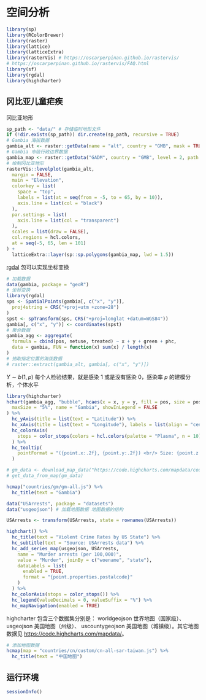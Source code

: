 # 空间分析  {#chap:spatial-analysis}

```r
library(sp)
library(RColorBrewer)
library(raster)
library(lattice)
library(latticeExtra)
library(rasterVis) # https://oscarperpinan.github.io/rastervis/
# https://oscarperpinan.github.io/rastervis/FAQ.html
library(sf)
library(rgdal)
library(highcharter)
```

## 冈比亚儿童疟疾 {#sec:gambia-malaria}

冈比亚地形

```r
sp_path <- "data/" # 存储临时地形文件
if (!dir.exists(sp_path)) dir.create(sp_path, recursive = TRUE)
# Gambia 海拔数据
gambia_alt <- raster::getData(name = "alt", country = "GMB", mask = TRUE, path = sp_path)
# Gambia 市级行政边界数据
gambia_map <- raster::getData("GADM", country = "GMB", level = 2, path = sp_path)
# 绘制冈比亚地形
rasterVis::levelplot(gambia_alt,
  margin = FALSE,
  main = "Elevation",
  colorkey = list(
    space = "top",
    labels = list(at = seq(from = -5, to = 65, by = 10)),
    axis.line = list(col = "black")
  ),
  par.settings = list(
    axis.line = list(col = "transparent")
  ),
  scales = list(draw = FALSE),
  col.regions = hcl.colors,
  at = seq(-5, 65, len = 101)
) +
  latticeExtra::layer(sp::sp.polygons(gambia_map, lwd = 1.5))
```

[rgdal](https://rgdal.r-forge.r-project.org/) 包可以实现坐标变换

```r
# 加载数据
data(gambia, package = "geoR")
# 坐标变换
library(rgdal)
sps <- SpatialPoints(gambia[, c("x", "y")],
  proj4string = CRS("+proj=utm +zone=28")
)
spst <- spTransform(sps, CRS("+proj=longlat +datum=WGS84"))
gambia[, c("x", "y")] <- coordinates(spst)
# 聚合数据
gambia_agg <- aggregate(
  formula = cbind(pos, netuse, treated) ~ x + y + green + phc,
  data = gambia, FUN = function(x) sum(x) / length(x)
)
# 抽取指定位置的海拔数据
# raster::extract(gambia_alt, gambia[, c("x", "y")])
```

$Y \sim b(1,p)$ 每个人检验结果，就是感染 1 或是没有感染 0，感染率 $p$ 的建模分析，个体水平

```r
library(highcharter)
hchart(gambia_agg, "bubble", hcaes(x = x, y = y, fill = pos, size = pos),
  maxSize = "5%", name = "Gambia", showInLegend = FALSE
) %>%
  hc_yAxis(title = list(text = "Latitude")) %>%
  hc_xAxis(title = list(text = "Longitude"), labels = list(align = "center")) %>%
  hc_colorAxis(
    stops = color_stops(colors = hcl.colors(palette = "Plasma", n = 10))
  ) %>%
  hc_tooltip(
    pointFormat = "({point.x:.2f}, {point.y:.2f}) <br/> Size: {point.z:.2f}"
  )
```


```r
# gm_data <- download_map_data("https://code.highcharts.com/mapdata/countries/gm/gm-all.js")
# get_data_from_map(gm_data)

hcmap("countries/gm/gm-all.js") %>%
  hc_title(text = "Gambia")
```

```r
data("USArrests", package = "datasets")
data("usgeojson") # 加载地图数据 地图数据的结构

USArrests <- transform(USArrests, state = rownames(USArrests))

highchart() %>%
  hc_title(text = "Violent Crime Rates by US State") %>%
  hc_subtitle(text = "Source: USArrests data") %>%
  hc_add_series_map(usgeojson, USArrests,
    name = "Murder arrests (per 100,000)",
    value = "Murder", joinBy = c("woename", "state"),
    dataLabels = list(
      enabled = TRUE,
      format = "{point.properties.postalcode}"
    )
  ) %>%
  hc_colorAxis(stops = color_stops()) %>%
  hc_legend(valueDecimals = 0, valueSuffix = "%") %>%
  hc_mapNavigation(enabled = TRUE)
```

highcharter 包含三个数据集分别是： worldgeojson 世界地图（国家级）、 usgeojson 美国地图（州级）、  uscountygeojson 美国地图（城镇级）。其它地图数据见 <https://code.highcharts.com/mapdata/>。


```r
# 添加地图数据
hcmap(map = "countries/cn/custom/cn-all-sar-taiwan.js") %>%
  hc_title(text = "中国地图")
```


## 运行环境 {#sec:spatial-analysis-session}

```r
sessionInfo()
```

